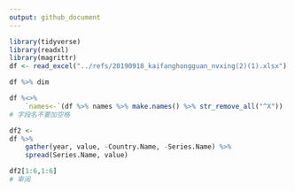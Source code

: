 ```yaml
---
output: github_document
---
```


```r
library(tidyverse)
library(readxl)
library(magrittr)
df <- read_excel("../refs/20190918_kaifanghongguan_nvxing(2)(1).xlsx")
```

```r
df %>% dim
```

```r
df %<>%
    `names<-`(df %>% names %>% make.names() %>% str_remove_all("^X"))
# 字段名不要加空格
```

```r
df2 <- 
df %>% 
    gather(year, value, -Country.Name, -Series.Name) %>% 
    spread(Series.Name, value)
```

```r
df2[1:6,1:6]
# 审阅
```

